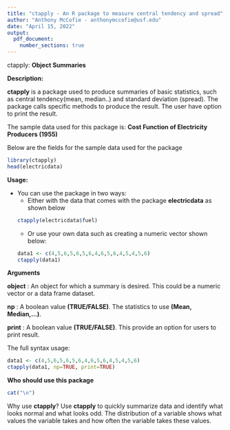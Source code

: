```yaml
---
title: "ctapply - An R package to measure central tendency and spread"
author: "Anthony McCofie - anthonymccofie@usf.edu"
date: "April 15, 2022"
output:
  pdf_document: 
    number_sections: true
---
```


ctapply: **Object Summaries**

**Description:**

**ctapply** is a package used to produce summaries of basic statistics, such as central tendency(mean, median..) and standard deviation (spread). 
The package calls specific methods to produce the result.  The user have option to print the result.


The sample data used for this package is: **Cost Function of Electricity Producers (1955)**

Below are the fields for the sample data used for the package
```r
library(ctapply)
head(electricdata)
```

**Usage:**

* You can use the package in two ways:
  + Either with the data that comes with the package **electricdata** as shown below  
  ```r
  ctapply(electricdata$fuel)
  ```
  + Or use your own data such as creating a numeric vector shown below:
  ```r
  data1 <- c(4,5,6,5,6,5,6,4,6,5,6,4,5,4,5,6)
  ctapply(data1)
  ```
\newpage

**Arguments**

**object**    : An object for which a summary is desired. This could be a numeric vector or a data frame dataset.

**np**        : A boolean value **(TRUE/FALSE)**.  The statistics to use **(Mean, Median,...)**.

**print**     : A boolean value **(TRUE/FALSE)**.  This provide an option for users to print result.

\vspace{6pt}
The full syntax usage:
```r
data1 <- c(4,5,6,5,6,5,6,4,6,5,6,4,5,4,5,6)
ctapply(data1, np=TRUE, print=TRUE)
```
\vspace{6pt}
**Who should use this package**
```r
cat("\n")
```
Why use **ctapply**? Use **ctapply** to quickly summarize data and identify what looks normal and what looks odd. The distribution of a variable shows what values the variable takes and how often the variable takes these values.




